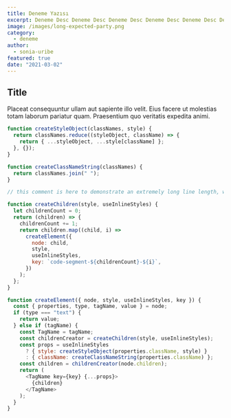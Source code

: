 ```yaml
---
title: Deneme Yazısı
excerpt: Deneme Desc Deneme Desc Deneme Desc Deneme Desc Deneme Desc Deneme Desc Deneme Desc
image: /images/long-expected-party.png
category:
  - deneme
author:
  - sonia-uribe
featured: true
date: "2021-03-02"
---
```


## Title

Placeat consequuntur ullam aut sapiente illo velit. Eius facere ut molestias totam laborum pariatur quam. Praesentium quo veritatis expedita animi.

```js
function createStyleObject(classNames, style) {
  return classNames.reduce((styleObject, className) => {
    return { ...styleObject, ...style[className] };
  }, {});
}

function createClassNameString(classNames) {
  return classNames.join(" ");
}

// this comment is here to demonstrate an extremely long line length, well beyond what you should probably allow in your own code, though sometimes you'll be highlighting code you can't refactor, which is unfortunate but should be handled gracefully

function createChildren(style, useInlineStyles) {
  let childrenCount = 0;
  return (children) => {
    childrenCount += 1;
    return children.map((child, i) =>
      createElement({
        node: child,
        style,
        useInlineStyles,
        key: `code-segment-${childrenCount}-${i}`,
      })
    );
  };
}

function createElement({ node, style, useInlineStyles, key }) {
  const { properties, type, tagName, value } = node;
  if (type === "text") {
    return value;
  } else if (tagName) {
    const TagName = tagName;
    const childrenCreator = createChildren(style, useInlineStyles);
    const props = useInlineStyles
      ? { style: createStyleObject(properties.className, style) }
      : { className: createClassNameString(properties.className) };
    const children = childrenCreator(node.children);
    return (
      <TagName key={key} {...props}>
        {children}
      </TagName>
    );
  }
}
```
